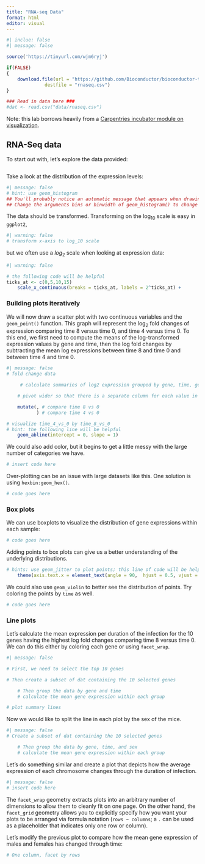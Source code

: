 ---
title: "RNA-seq Data"
format: html
editor: visual
---

```{r}
#| inclue: false
#| message: false

source('https://tinyurl.com/wjm6ryj')

if(FALSE)
{
    download.file(url = "https://github.com/Bioconductor/bioconductor-teaching/raw/master/data/GSE96870/rnaseq.csv",
              destfile = "rnaseq.csv")
}

### Read in data here ###
#dat <- read.csv("data/rnaseq.csv")
```

Note: this lab borrows heavily from a [Carpentries incubator module on visualization](https://carpentries-incubator.github.io/bioc-intro/40-visualization/index.html).

## RNA-Seq data

To start out with, let's explore the data provided:

```{r}

```

Take a look at the distribution of the expression levels:

```{r}
#| message: false
# hint: use geom_histogram
## You'll probably notice an automatic message that appears when drawing the histogram: `stat_bin()` using `bins = 30`. Pick better value with `binwidth`.
## Change the arguments bins or binwidth of geom_histogram() to change the number or width of the bins.
```

The data should be transformed. Transforming on the $\log_{10}$ scale is easy in `ggplot2`,

```{r}
#| warning: false
# transform x-axis to log_10 scale
```

but we often use a $log_2$ scale when looking at expression data:

```{r}
#| warning: false

# the following code will be helpful
ticks_at <- c(0,5,10,15)
    scale_x_continuous(breaks = ticks_at, labels = 2^ticks_at) +
```

### Building plots iteratively

We will now draw a scatter plot with two continuous variables and the `geom_point()` function. This graph will represent the $\log_2$ fold changes of expression comparing time 8 versus time 0, and time 4 versus time 0. To this end, we first need to compute the means of the log-transformed expression values by gene and time, then the log fold changes by subtracting the mean log expressions between time 8 and time 0 and between time 4 and time 0.

```{r}
#| message: false
# fold change data

     # calculate summaries of log2 expression grouped by gene, time, gene_biotype

    # pivot wider so that there is a separate column for each value in time

    mutate(, # compare time 8 vs 0
           ) # compare time 4 vs 0

# visualize time_4_vs_0 by time_8_vs_0 
# hint: the following line will be helpful
    geom_abline(intercept = 0, slope = 1)
```

We could also add color, but it begins to get a little messy with the large number of categories we have.

```{r}
# insert code here
```

Over-plotting can be an issue with large datasets like this. One solution is using `hexbin:geom_hex()`.

```{r}
# code goes here
```

### Box plots

We can use boxplots to visualize the distribution of gene expressions within each sample:

```{r}
# code goes here
```

Adding points to box plots can give us a better understanding of the underlying distributions.

```{r}
# hints: use geom_jitter to plot points; this line of code will be helpful
    theme(axis.text.x = element_text(angle = 90,  hjust = 0.5, vjust = 0.5))
```

We could also use `geom_violin` to better see the distribution of points. Try coloring the points by `time` as well.

```{r}
# code goes here
```

### Line plots

Let's calculate the mean expression per duration of the infection for the 10 genes having the highest log fold changes comparing time 8 versus time 0. We can do this either by coloring each gene or using `facet_wrap`.

```{r}
#| message: false

# First, we need to select the top 10 genes

# Then create a subset of dat containing the 10 selected genes

    # Then group the data by gene and time
    # calculate the mean gene expression within each group

# plot summary lines

```

Now we would like to split the line in each plot by the sex of the mice.

```{r}
#| message: false
# Create a subset of dat containing the 10 selected genes

    # Then group the data by gene, time, and sex
    # calculate the mean gene expression within each group

```

Let's do something similar and create a plot that depicts how the average expression of each chromosome changes through the duration of infection.

```{r}
#| message: false
# insert code here
```

The `facet_wrap` geometry extracts plots into an arbitrary number of dimensions to allow them to cleanly fit on one page. On the other hand, the `facet_grid` geometry allows you to explicitly specify how you want your plots to be arranged via formula notation (`rows ~ columns`; a `.` can be used as a placeholder that indicates only one row or column).

Let's modify the previous plot to compare how the mean gene expression of males and females has changed through time:

```{r}
# One column, facet by rows
```